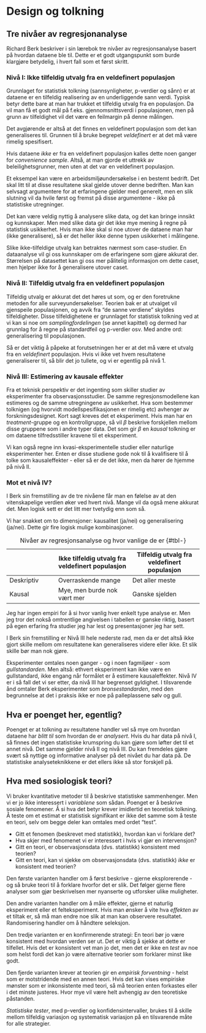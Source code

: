 # Design og tolkning


## Tre nivåer av regresjonanalyse

Richard Berk beskriver i sin lærebok tre nivåer av regresjonsanalyse basert på hvordan dataene ble til. Dette er et godt utgangspunkt som burde klargjøre betydelig, i hvert fall som et først skritt.

### Nivå I: Ikke tilfeldig utvalg fra en veldefinert populasjon

Grunnlaget for statistisk tolkning (sannsynligheter, p-verdier og sånn) er at dataene er en tilfeldig realisering av en underliggende sann verdi. Typisk betyr dette bare at man har trukket et tilfeldig utvalg fra en populasjon. Da vil man få et godt mål på f.eks. gjennomsnittsverdi i populasjonen, men på grunn av tilfeldighet vil det være en feilmargin på denne målingen.

Det avgjørende er altså at det finnes en veldefinert populasjon som det kan generaliseres til. Grunnen til å bruke begrepet *veldefinert* er at det må være rimelig spesifisert.

Hvis dataene *ikke* er fra en veldefinert populasjon kalles dette noen ganger for *convenience sample*. Altså, at man gjorde et uttrekk av beleilighetsgrunner, men uten at det var en veldefinert populasjon.

Et eksempel kan være en arbeidsmiljøundersøkelse i en bestemt bedrift. Det skal litt til at disse resultatene skal gjelde utover denne bedriften. Man kan selvsagt argumentere for at erfaringene gjelder med generelt, men en slik slutning vil da hvile først og fremst på disse argumentene - ikke på statistiske utregninger.

Det kan være veldig nyttig å analysere slike data, og det kan bringe innsikt og kunnskaper. Men med slike data gir det ikke mye mening å regne på statistisk usikkerhet. Hvis man ikke skal si noe utover de dataene man har (ikke generalisere), så er det heller ikke denne typen usikkerhet i målingene.

Slike ikke-tilfeldige utvalg kan betraktes nærmest som case-studier. En dataanalyse vil gi oss kunnskaper om de erfaringene som gjøre akkurat der. Størrelsen på datasettet kan gi oss mer pålitelig informasjon om dette caset, men hjelper ikke for å generalisere utover caset.

### Nivå II: Tilfeldig utvalg fra en veldefinert populasjon

Tilfeldig utvalg er akkurat det det høres ut som, og er den foretrukne metoden for alle surveyundersøkelser. Teorien bak er at utvalget vil gjenspeile populasjonen, og avvik fra "de sanne verdiene" skyldes tilfeldigheter. Disse tilfeldighetene er grunnlaget for statistisk tolkning ved at vi kan si noe om *samplingfordelingen* (se annet kapittel) og dermed har grunnlag for å regne på standardfeil og p-verdier osv. Med andre ord: generalisering til populasjonen. 

Så er det viktig å påpeke at forutsetningen her er at det må være et utvalg fra en *veldefinert* populasjon. Hvis vi ikke vet hvem resultatene generaliserer til, så blir det jo tullete, og vi er egentlig på nivå 1. 


### Nivå III: Estimering av kausale effekter

Fra et teknisk perspektiv er det ingenting som skiller studier av eksperimenter fra observasjonsstudier. De samme regresjonsmodellene kan estimeres og de samme utregningene av usikkerhet. Hva som bestemmer tolknigen (og hvorvidt modellspesifikasjonen er rimelig etc) avhenger av forskningsdesignet. Kort sagt kreves det et eksperiment. Hvis man har en *treatment*-gruppe og en kontrollgruppe, så vil $\beta$ beskrive forskjellen mellom disse gruppene som i andre typer data. Det som gir $\beta$ en *kausal* tolkning er om dataene tilfredsstiller kravene til et eksperiment.

Vi kan også regne inn kvasi-eksperimentelle studier eller naturlige eksperimenter her. Enten er disse studiene gode nok til å kvalifisere til å tolke som kausaleffekter - eller så er de det ikke, men da hører de hjemme på nivå II. 

### Mot et nivå IV?  

I Berk sin fremstilling av de tre nivåene får man en følelse av at den vitenskapelige verdien øker ved hvert nivå. Mange vil da også mene akkurat det. Men logisk sett er det litt mer tvetydig enn som så.

Vi har snakket om to dimensjoner: kausalitet (ja/nei) og generalisering (ja/nei). Dette gir fire logisk mulige kombinasjoner.

```{=html}
<style type="text/css">
.tg  {border-collapse:collapse;border-spacing:0;}
.tg td{border-color:black;border-style:solid;border-width:1px;font-family:Arial, sans-serif;font-size:14px;
  overflow:hidden;padding:10px 5px;word-break:normal;}
.tg th{border-color:black;border-style:solid;border-width:1px;font-family:Arial, sans-serif;font-size:14px;
  font-weight:normal;overflow:hidden;padding:10px 5px;word-break:normal;}
.tg .tg-fymr{border-color:inherit;font-weight:bold;text-align:left;vertical-align:top}
.tg .tg-0pky{border-color:inherit;text-align:left;vertical-align:top}
</style>
```
|            | Ikke tilfeldig utvalg fra veldefinert populasjon | Tilfeldig utvalg fra veldefinert populasjon |
|------------------|----------------------------|--------------------------|
| Deskriptiv | Overraskende mange                               | Det aller meste                             |
| Kausal     | Mye, men burde nok vært mer                      | Ganske sjelden                              |

: Nivåer av regresjonsanalyse og hvor vanlige de er {#tbl-}

Jeg har ingen empiri for å si hvor vanlig hver enkelt type analyse er. Men jeg tror det nokså omtrentlige angivelsen i tabellen er ganske riktig, basert på egen erfaring fra studier jeg har lest og presentasjoner jeg har sett.

I Berk sin fremstilling er Nivå III hele nederste rad, men da er det altså ikke gjort skille mellom om resultatene kan generaliseres videre eller ikke. Et slik skille bør man nok gjøre.

Eksperimenter omtales noen ganger - og i noen fagmiljøer - som *gullstandarden*. Men altså: ethvert eksperiment kan ikke være en gullstandard, ikke engang når formålet er å estimere kausaleffekter. Nivå IV er i så fall det vi ser etter, da nivå III har begrenset gyldighet. I tilsvarende ånd omtaler Berk eksperimenter som *bronsestandarden*, med den begrunnelse at det i praksis ikke er noe på palleplassene sølv og gull. 



## Hva er poenget her, egentlig? 
Poenget er at tolkning av resultatene handler vel så mye om hvordan dataene har *blitt til* som hvordan de er *analysert*. Hvis du har data på nivå I, så finnes det ingen statistiske krumspring du kan gjøre som løfter det til et annet nivå. Det samme gjelder nivå II og nivå III. Du kan fremdeles gjøre svært så nyttige og informative analyser på det nivået du har data på. De statistiske analyseteknikkene er det ellers ikke så stor forskjell på. 




## Hva med sosiologisk teori? 
Vi bruker kvantitative metoder til å beskrive statistiske sammenhenger. Men vi er jo ikke interessert i *variablene* som sådan. Poenget er å beskrive sosiale fenomener. Å si hva det betyr krever imidlertid en teoretisk tolkning. Å teste om et estimat er statistisk signifikant er ikke det samme som å teste en teori, selv om begge deler kan omtales med ordet "test".  

* Gitt et fenomen (beskrevet med statistikk), hvordan kan vi forklare det? 
* Hva skjer med fenomenet vi er interessert i hvis vi gjør en intervensjon? 
* Gitt en teori, er observasjonsdata (dvs. statistikk) konsistent med teorien?
* Gitt en teori, kan vi sjekke om observasjonsdata (dvs. statistikk) *ikke* er konsistent med teorien?

Den første varianten handler om å først beskrive - gjerne eksplorerende - og så bruke teori til å forklare hvorfor det er slik. Det følger gjerne flere analyser som gjør beskrivelsen mer nyanserte og utforsker ulike muligheter.  

Den andre varianten handler om å måle effekter, gjerne et naturlig eksperiment eller et felteksperiment. Hvis man ønsker å vite hva *effekten* av et tiltak er, så må man endre noe slik at man kan observere resultatet. Randomisering handler om å håndtere seleksjon. 

Den tredje varianten er en konfirmerende strategi: En teori bør jo være konsistent med hvordan verden ser ut. Det er viktig å sjekke at dette er tilfellet. Hvis det er konsistent vet man jo det, men det er ikke en *test* av noe som helst fordi det kan jo være alternative teorier som forklarer minst like godt. 

Den fjerde varianten krever at teorien gir en *empirisk forventning* - helst som er motstridende med en annen teori. Hvis det kan vises empiriske mønster som er inkonsistente med teori, så må teorien enten forkastes eller i det minste justeres. Hvor mye vil være helt avhengig av den teoretiske påstanden. 

*Statistiske tester*, med p-verdier og konfidensintervaller, brukes til å skille mellom tilfeldig variasjon og systematisk variasjon på en tilsvarende måte for alle strategier. 




